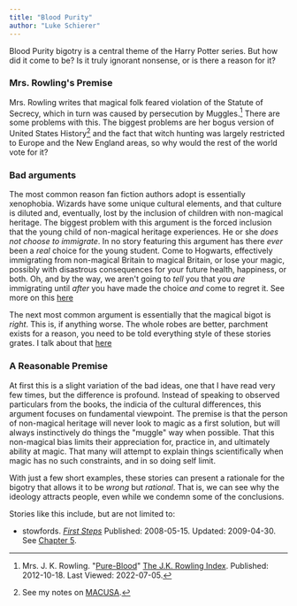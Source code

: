 ```yaml
---
title: "Blood Purity"
author: "Luke Schierer"
---
```


Blood Purity bigotry is a central theme of the Harry Potter series.  But how
did it come to be?  Is it truly ignorant nonsense, or is there a reason for it?  

### Mrs. Rowling's Premise

Mrs. Rowling writes that magical folk feared violation of the Statute of
Secrecy, which in turn was caused by persecution by Muggles.[^220705-4]  There
are some problems with this.  The biggest problems are her bogus version of
United States History[^220705-5] and the fact that witch hunting was largely
restricted to Europe and the New England areas, so why would the rest of the
world vote for it? 

[^220705-5]: See my notes on [MACUSA].

[MACUSA]: <../MACUSA>

[^220705-4]: Mrs. J. K. Rowling. "[Pure-Blood](https://www.rowlingindex.org/work/pmpbl/)" [The J.K. Rowling Index](https://www.rowlingindex.org). Published: 2012-10-18. Last Viewed: 2022-07-05. 

### Bad arguments

The most common reason fan fiction authors adopt is essentially xenophobia.
Wizards have some unique cultural elements, and that culture is diluted
and, eventually, lost by the inclusion of children with non-magical
heritage.  The biggest problem with this argument is the forced
inclusion that the young child of non-magical heritage experiences.
He or she *does not choose to immigrate*.  In no story featuring this
argument has there *ever* been a *real* choice for the young student.
Come to Hogwarts, effectively immigrating from non-magical Britain to
magical Britain, or lose your magic, possibly with disastrous
consequences for your future health, happiness, or both.  Oh, and by
the way, we aren't going to *tell* you that you *are* immigrating until
*after* you have made the choice *and* come to regret it. See more on
this [here][Immigration]

The next most common argument is essentially that the magical bigot is
*right*. This is, if anything worse.  The whole robes are better,
parchment exists for a reason, you need to be told everything style of
these stories grates. I talk about that [here][Condescension]

### A Reasonable Premise

At first this is a slight variation of the bad ideas, one that I have
read very few times, but the difference is profound.  Instead of
speaking to observed particulars from the books, the indicia of the
cultural differences, this argument focuses on fundamental viewpoint.
The premise is that the person of non-magical heritage will never look
to magic as a first solution, but will always instinctively do things
the "muggle" way when possible.  That this non-magical bias limits
their appreciation for, practice in, and ultimately ability at magic.
That many will attempt to explain things scientifically when magic has
no such constraints, and in so doing self limit.

With just a few short examples, these stories can present a rationale
for the bigotry that allows it to be *wrong* but *rational*.  That is,
we can see why the ideology attracts people, even while we condemn some
of the conclusions.

Stories like this include, but are not limited to:
* stowfords. _[First Steps](https://www.fanfiction.net/s/4257626/)_ Published: 2008-05-15. Updated: 2009-04-30. See [Chapter 5](https://www.fanfiction.net/s/4257626/5/First-Steps). 

[Immigration]: <../immigration/>

[Condescension]: <../condescension/>